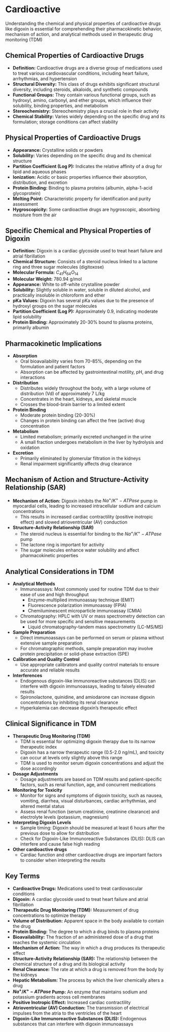 # Cardioactive {-}

Understanding the chemical and physical properties of cardioactive drugs like digoxin is essential for comprehending their pharmacokinetic behavior, mechanism of action, and analytical methods used in therapeutic drug monitoring (TDM)

## **Chemical Properties of Cardioactive Drugs** {-}

*   **Definition:** Cardioactive drugs are a diverse group of medications used to treat various cardiovascular conditions, including heart failure, arrhythmias, and hypertension
*   **Structural Diversity:** This class of drugs exhibits significant structural diversity, including steroids, alkaloids, and synthetic compounds
*   **Functional Groups:** They contain various functional groups, such as hydroxyl, amino, carbonyl, and ether groups, which influence their solubility, binding properties, and metabolism
*   **Stereochemistry:** Stereochemistry plays a crucial role in their activity
*   **Chemical Stability:** Varies widely depending on the specific drug and its formulation; storage conditions can affect stability

## **Physical Properties of Cardioactive Drugs** {-}

*   **Appearance:** Crystalline solids or powders
*   **Solubility:** Varies depending on the specific drug and its chemical structure
*   **Partition Coefficient (Log P):** Indicates the relative affinity of a drug for lipid and aqueous phases
*   **Ionization:** Acidic or basic properties influence their absorption, distribution, and excretion
*   **Protein Binding:** Binding to plasma proteins (albumin, alpha-1-acid glycoprotein)
*   **Melting Point:** Characteristic property for identification and purity assessment
*   **Hygroscopicity:** Some cardioactive drugs are hygroscopic, absorbing moisture from the air

## **Specific Chemical and Physical Properties of Digoxin** {-}

*   **Definition:** Digoxin is a cardiac glycoside used to treat heart failure and atrial fibrillation
*   **Chemical Structure:** Consists of a steroid nucleus linked to a lactone ring and three sugar molecules (digitoxose)
*   **Molecular Formula:** $C_{41}H_{64}O_{14}$
*   **Molecular Weight:** 780.94 g/mol
*   **Appearance:** White to off-white crystalline powder
*   **Solubility:** Slightly soluble in water, soluble in diluted alcohol, and practically insoluble in chloroform and ether
*   **pKa Values:** Digoxin has several pKa values due to the presence of hydroxyl groups on the sugar molecules
*   **Partition Coefficient (Log P):** Approximately 0.9, indicating moderate lipid solubility
*   **Protein Binding:** Approximately 20-30% bound to plasma proteins, primarily albumin

## **Pharmacokinetic Implications** {-}

*   **Absorption**
    *   Oral bioavailability varies from 70-85%, depending on the formulation and patient factors
    *   Absorption can be affected by gastrointestinal motility, pH, and drug interactions
*   **Distribution**
    *   Distributes widely throughout the body, with a large volume of distribution (Vd) of approximately 7 L/kg
    *   Concentrates in the heart, kidneys, and skeletal muscle
    *   Crosses the blood-brain barrier to a limited extent
*   **Protein Binding**
    *   Moderate protein binding (20-30%)
    *   Changes in protein binding can affect the free (active) drug concentration
*   **Metabolism**
    *   Limited metabolism; primarily excreted unchanged in the urine
    *   A small fraction undergoes metabolism in the liver by hydrolysis and oxidation
*   **Excretion**
    *   Primarily eliminated by glomerular filtration in the kidneys
    *   Renal impairment significantly affects drug clearance

## **Mechanism of Action and Structure-Activity Relationship (SAR)** {-}

*   **Mechanism of Action:** Digoxin inhibits the $Na^+/K^+-ATPase$ pump in myocardial cells, leading to increased intracellular sodium and calcium concentrations
    *   This results in increased cardiac contractility (positive inotropic effect) and slowed atrioventricular (AV) conduction
*   **Structure-Activity Relationship (SAR)**
    *   The steroid nucleus is essential for binding to the $Na^+/K^+-ATPase$ pump
    *   The lactone ring is important for activity
    *   The sugar molecules enhance water solubility and affect pharmacokinetic properties

## **Analytical Considerations in TDM** {-}

*   **Analytical Methods**
    *   Immunoassays: Most commonly used for routine TDM due to their ease of use and high throughput
        *   Enzyme-multiplied immunoassay technique (EMIT)
        *   Fluorescence polarization immunoassay (FPIA)
        *   Chemiluminescent microparticle immunoassay (CMIA)
    *   Chromatography: HPLC with UV or mass spectrometry detection can be used for more specific and sensitive measurements
        *   Liquid chromatography-tandem mass spectrometry (LC-MS/MS)
*   **Sample Preparation**
    *   Direct immunoassays can be performed on serum or plasma without extensive sample preparation
    *   For chromatographic methods, sample preparation may involve protein precipitation or solid-phase extraction (SPE)
*   **Calibration and Quality Control**
    *   Use appropriate calibrators and quality control materials to ensure accurate and reliable results
*   **Interferences**
    *   Endogenous digoxin-like immunoreactive substances (DLIS) can interfere with digoxin immunoassays, leading to falsely elevated results
    *   Spironolactone, quinidine, and amiodarone can increase digoxin concentrations by inhibiting its renal clearance
    *   Hyperkalemia can decrease digoxin’s therapeutic effect

## **Clinical Significance in TDM** {-}

*   **Therapeutic Drug Monitoring (TDM)**
    *   TDM is essential for optimizing digoxin therapy due to its narrow therapeutic index
    *   Digoxin has a narrow therapeutic range (0.5-2.0 ng/mL), and toxicity can occur at levels only slightly above this range
    *   TDM is used to monitor serum digoxin concentrations and adjust the dose accordingly
*   **Dosage Adjustments**
    *   Dosage adjustments are based on TDM results and patient-specific factors, such as renal function, age, and concurrent medications
*   **Monitoring for Toxicity**
    *   Monitor for signs and symptoms of digoxin toxicity, such as nausea, vomiting, diarrhea, visual disturbances, cardiac arrhythmias, and altered mental status
    *   Assess renal function (serum creatinine, creatinine clearance) and electrolyte levels (potassium, magnesium)
*   **Interpreting Digoxin Levels**
    *   Sample timing: Digoxin should be measured at least 6 hours after the previous dose to allow for distribution
    *   Check for Digoxin-Like Immunoreactive Substances (DLIS): DLIS can interfere and cause false high reading
*   **Other cardioactive drugs**
    *   Cardiac function and other cardioactive drugs are important factors to consider when interpreting the results

## **Key Terms** {-}

*   **Cardioactive Drugs:** Medications used to treat cardiovascular conditions
*   **Digoxin:** A cardiac glycoside used to treat heart failure and atrial fibrillation
*   **Therapeutic Drug Monitoring (TDM):** Measurement of drug concentrations to optimize therapy
*   **Volume of Distribution:** Apparent space in the body available to contain the drug
*   **Protein Binding:** The degree to which a drug binds to plasma proteins
*   **Bioavailability:** The fraction of an administered dose of a drug that reaches the systemic circulation
*   **Mechanism of Action:** The way in which a drug produces its therapeutic effect
*   **Structure-Activity Relationship (SAR):** The relationship between the chemical structure of a drug and its biological activity
*   **Renal Clearance:** The rate at which a drug is removed from the body by the kidneys
*   **Hepatic Metabolism:** The process by which the liver chemically alters a drug
*   **$Na^+/K^+-ATPase$ Pump:** An enzyme that maintains sodium and potassium gradients across cell membranes
*   **Positive Inotropic Effect:** Increased cardiac contractility
*   **Atrioventricular (AV) Conduction:** The transmission of electrical impulses from the atria to the ventricles of the heart
*   **Digoxin-Like Immunoreactive Substances (DLIS):** Endogenous substances that can interfere with digoxin immunoassays
